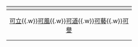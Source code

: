 {{clear}}
{| class="toccolours" style="margin:10px auto; width:40em; clear:both;"
!colspan="3" style="background:#ddd; text-align:center;"| {{Tnavbar-header|[[嗇色園]][[中學]] |SSYSS|bgcolor=#ccccff}} 
|-
| style="padding:0 2% 0 2%; text-align:center;"| [[可立中學（嗇色園主辦）|可立]]{{.w}}[[可風中學（嗇色園主辦）|可風]]{{.w}}[[可道中學（嗇色園主辦）|可道]]{{.w}}[[嗇色園主辦可藝中學|可藝]]{{.w}}[[嗇色園主辦可譽中學暨可譽小學|可譽]]
|}